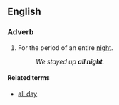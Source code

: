 ==English==

===Adverb===
{{en-adv|pos=[[all]] [[night]]|-}}

# For the period of an entire [[night]].
#: ''We stayed up '''all night'''.''

====Related terms====
* [[all day]]